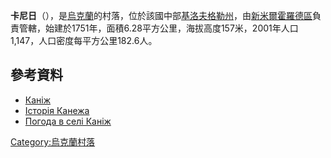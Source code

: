 <!-- 檔案不存在 [[Image:В'їзд_до_Канежа.JPG|right]] -->

'''卡尼日'''（{{lang-uk|Каніж}}），是[[烏克蘭|烏克蘭]]的村落，位於該國中部[[基洛夫格勒州|基洛夫格勒州]]，由[[新米爾霍羅德區|新米爾霍羅德區]]負責管轄，始建於1751年，面積6.28平方公里，海拔高度157米，2001年人口1,147，人口密度每平方公里182.6人。

{{coord|48|43|4|N|31|55|40|E|scale:100000_region:UA|display=title}}

==參考資料==
* [http://gska2.rada.gov.ua/pls/z7502/A005?rdat1=30.01.2010&rf7571=17222 Каніж]{{dead link|date=2017年11月 |bot=InternetArchiveBot |fix-attempted=yes }}
* [https://web.archive.org/web/20130815220458/http://svetlovodsc.org.ua/?cat=5 Історія Канежа]
* [http://weather.in.ua/ua/kirovogradskaja/10059 Погода в селі Каніж] {{Wayback|url=http://weather.in.ua/ua/kirovogradskaja/10059 |date=20201030063936 }}

{{Ukraine-geo-stub}}
[[Category:烏克蘭村落|Category:烏克蘭村落]]